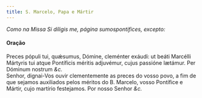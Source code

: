 ```yaml
---
title: S. Marcelo, Papa e Mártir
---
```



<em>Como na Missa Si díligis me, página sumospontifices, excepto:</em>

<h4 class="text-center">Oração</h4>
<div class="container-fluid">
<div class="row">
<div class="col-6 dropcaps text-justify">
Preces pópuli tui, quǽsumus, Dómine, cleménter exáudi: ut beáti Marcélli Mártyris tui atque Pontíficis méritis adjuvémur, cujus passióne lætámur. Per Dóminum nostrum <em>&c.</em>
</div>
<div class="col-6 dropcaps text-justify">
Senhor, dignai-Vos ouvir clementemente as preces do vosso povo, a fim de que sejamos auxiliados pelos méritos do B. Marcelo, vosso Pontífice e Mártir, cujo martírio festejamos. Por nosso Senhor <em>&c.</em>
</div>
</div>
</div>